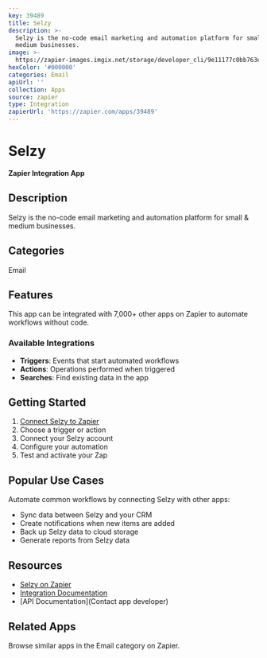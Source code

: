 ```yaml
---
key: 39489
title: Selzy
description: >-
  Selzy is the no-code email marketing and automation platform for small &
  medium businesses.
image: >-
  https://zapier-images.imgix.net/storage/developer_cli/9e11177c0bb763ef5f7d9e7c10354be0.png?auto=format%2Ccompress&ixlib=python-3.0.0&q=50
hexColor: '#000000'
categories: Email
apiUrl: ''
collection: Apps
source: zapier
type: Integration
zapierUrl: 'https://zapier.com/apps/39489'
---
```

# Selzy

**Zapier Integration App**

## Description

Selzy is the no-code email marketing and automation platform for small & medium businesses.

## Categories

Email

## Features

This app can be integrated with 7,000+ other apps on Zapier to automate workflows without code.

### Available Integrations

- **Triggers**: Events that start automated workflows
- **Actions**: Operations performed when triggered
- **Searches**: Find existing data in the app

## Getting Started

1. [Connect Selzy to Zapier](https://zapier.com/apps/39489)
2. Choose a trigger or action
3. Connect your Selzy account
4. Configure your automation
5. Test and activate your Zap

## Popular Use Cases

Automate common workflows by connecting Selzy with other apps:

- Sync data between Selzy and your CRM
- Create notifications when new items are added
- Back up Selzy data to cloud storage
- Generate reports from Selzy data

## Resources

- [Selzy on Zapier](https://zapier.com/apps/39489)
- [Integration Documentation](https://zapier.com/apps/39489/integrations)
- [API Documentation](Contact app developer)

## Related Apps

Browse similar apps in the Email category on Zapier.
